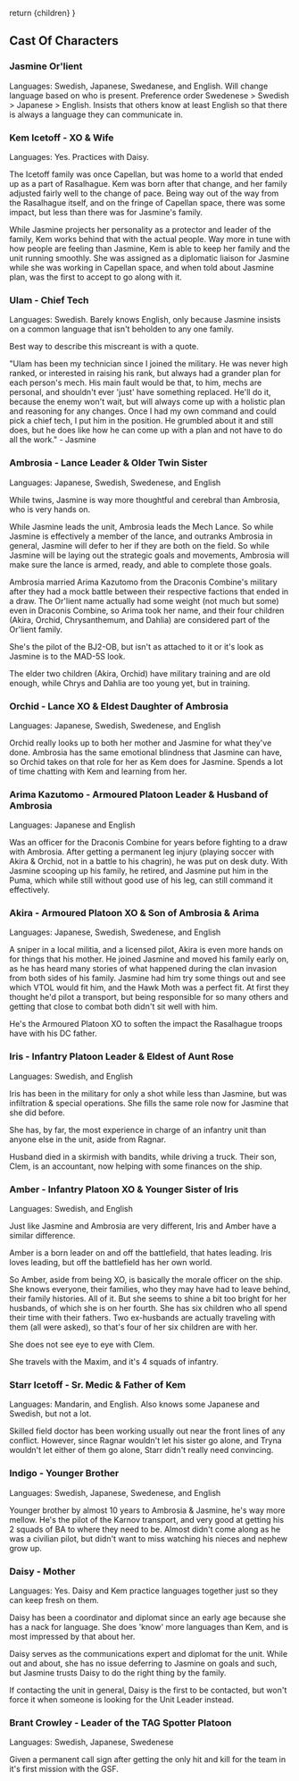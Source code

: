   return <Framework>{children}</Framework>
}

## Cast Of Characters

### Jasmine Or'lient

Languages: Swedish, Japanese, Swedanese, and English. Will change language based on who is present. Preference order Swedenese > Swedish > Japanese > English. Insists that others know at least English so that there is always a language they can communicate in.

### Kem Icetoff - XO & Wife

Languages: Yes. Practices with Daisy.

The Icetoff family was once Capellan, but was home to a world that ended up as a part of Rasalhague. Kem was born after that change, and her family adjusted fairly well to the change of pace. Being way out of the way from the Rasalhague itself, and on the fringe of Capellan space, there was some impact, but less than there was for Jasmine's family.

While Jasmine projects her personality as a protector and leader of the family, Kem works behind that with the actual people. Way more in tune with how people are feeling than Jasmine, Kem is able to keep her family and the unit running smoothly. She was assigned as a diplomatic liaison for Jasmine while she was working in Capellan space, and when told about Jasmine plan, was the first to accept to go along with it.

### Ulam - Chief Tech

Languages: Swedish. Barely knows English, only because Jasmine insists on a common language that isn't beholden to any one family.

Best way to describe this miscreant is with a quote.

"Ulam has been my technician since I joined the military. He was never high ranked, or interested in raising his rank, but always had a grander plan for each person's mech. His main fault would be that, to him, mechs are personal, and shouldn't ever 'just' have something replaced. He'll do it, because the enemy won't wait, but will always come up with a holistic plan and reasoning for any changes. Once I had my own command and could pick a chief tech, I put him in the position. He grumbled about it and still does, but he does like how he can come up with a plan and not have to do all the work." - Jasmine

### Ambrosia - Lance Leader & Older Twin Sister

Languages: Japanese, Swedish, Swedenese, and English

While twins, Jasmine is way more thoughtful and cerebral than Ambrosia, who is very hands on.

While Jasmine leads the unit, Ambrosia leads the Mech Lance. So while Jasmine is effectively a member of the lance, and outranks Ambrosia in general, Jasmine will defer to her if they are both on the field. So while Jasmine will be laying out the strategic goals and movements, Ambrosia will make sure the lance is armed, ready, and able to complete those goals.

Ambrosia married Arima Kazutomo from the Draconis Combine's military after they had a mock battle between their respective factions that ended in a draw. The Or'lient name actually had some weight (not much but some) even in Draconis Combine, so Arima took her name, and their four children (Akira, Orchid, Chrysanthemum, and Dahlia) are considered part of the Or'lient family.

She's the pilot of the BJ2-OB, but isn't as attached to it or it's look as Jasmine is to the MAD-5S look.

The elder two children (Akira, Orchid) have military training and are old enough, while Chrys and Dahlia are too young yet, but in training.

### Orchid - Lance XO & Eldest Daughter of Ambrosia

Languages: Japanese, Swedish, Swedenese, and English

Orchid really looks up to both her mother and Jasmine for what they've done. Ambrosia has the same emotional blindness that Jasmine can have, so Orchid takes on that role for her as Kem does for Jasmine. Spends a lot of time chatting with Kem and learning from her.

### Arima Kazutomo - Armoured Platoon Leader & Husband of Ambrosia

Languages: Japanese and English

Was an officer for the Draconis Combine for years before fighting to a draw with Ambrosia. After getting a permanent leg injury (playing soccer with Akira & Orchid, not in a battle to his chagrin), he was put on desk duty. With Jasmine scooping up his family, he retired, and Jasmine put him in the Puma, which while still without good use of his leg, can still command it effectively.

### Akira - Armoured Platoon XO & Son of Ambrosia & Arima

Languages: Japanese, Swedish, Swedenese, and English

A sniper in a local militia, and a licensed pilot, Akira is even more hands on for things that his mother. He joined Jasmine and moved his family early on, as he has heard many stories of what happened during the clan invasion from both sides of his family. Jasmine had him try some things out and see which VTOL would fit him, and the Hawk Moth was a perfect fit. At first they thought he'd pilot a transport, but being responsible for so many others and getting that close to combat both didn't sit well with him.

He's the Armoured Platoon XO to soften the impact the Rasalhague troops have with his DC father.

### Iris - Infantry Platoon Leader & Eldest of Aunt Rose

Languages: Swedish, and English

Iris has been in the military for only a shot while less than Jasmine, but was infiltration & special operations. She fills the same role now for Jasmine that she did before.

She has, by far, the most experience in charge of an infantry unit than anyone else in the unit, aside from Ragnar.

Husband died in a skirmish with bandits, while driving a truck. Their son, Clem, is an accountant, now helping with some finances on the ship.

### Amber - Infantry Platoon XO & Younger Sister of Iris

Languages: Swedish, and English

Just like Jasmine and Ambrosia are very different, Iris and Amber have a similar difference.

Amber is a born leader on and off the battlefield, that hates leading. Iris loves leading, but off the battlefield has her own world.

So Amber, aside from being XO, is basically the morale officer on the ship. She knows everyone, their families, who they may have had to leave behind, their family histories. All of it. But she seems to shine a bit too bright for her husbands, of which she is on her fourth. She has six children who all spend their time with their fathers. Two ex-husbands are actually traveling with them (all were asked), so that's four of her six children are with her.

She does not see eye to eye with Clem.

She travels with the Maxim, and it's 4 squads of infantry.

### Starr Icetoff - Sr. Medic & Father of Kem

Languages: Mandarin, and English. Also knows some Japanese and Swedish, but not a lot.

Skilled field doctor has been working usually out near the front lines of any conflict. However, since Ragnar wouldn't let his sister go alone, and Tryna wouldn't let either of them go alone, Starr didn't really need convincing.

### Indigo - Younger Brother

Languages: Swedish, Japanese, Swedenese, and English

Younger brother by almost 10 years to Ambrosia & Jasmine, he's way more mellow. He's the pilot of the Karnov transport, and very good at getting his 2 squads of BA to where they need to be. Almost didn't come along as he was a civilian pilot, but didn't want to miss watching his nieces and nephew grow up.

### Daisy - Mother

Languages: Yes. Daisy and Kem practice languages together just so they can keep fresh on them.

Daisy has been a coordinator and diplomat since an early age because she has a nack for language. She does 'know' more languages than Kem, and is most impressed by that about her.

Daisy serves as the communications expert and diplomat for the unit. While out and about, she has no issue deferring to Jasmine on goals and such, but Jasmine trusts Daisy to do the right thing by the family.

If contacting the unit in general, Daisy is the first to be contacted, but won't force it when someone is looking for the Unit Leader instead.

### Brant Crowley - Leader of the TAG Spotter Platoon

Languages: Swedish, Japanese, Swedenese

Given a permanent call sign after getting the only hit and kill for the team in it's first mission with the GSF.
